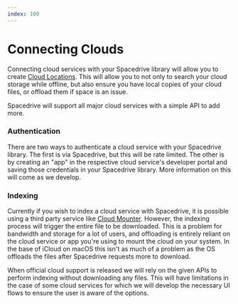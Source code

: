 ```yaml
---
index: 100
---
```


# Connecting Clouds

<Notice
	type="note"
	title="WIP"
	text="This feature is not available yet, please check our [roadmap](/roadmap)."
/>

Connecting cloud services with your Spacedrive library will allow you to create [Cloud Locations](). This will allow you to not only to search your cloud storage while offline, but also ensure you have local copies of your cloud files, or offload them if space is an issue.

Spacedrive will support all major cloud services with a simple API to add more.

### Authentication

There are two ways to authenticate a cloud service with your Spacedrive library. The first is via Spacedrive, but this will be rate limited. The other is by creating an "app" in the respective cloud service's developer portal and saving those credentials in your Spacedrive library. More information on this will come as we develop.

### Indexing

Currently if you wish to index a cloud service with Spacedrive, it is possible using a third party service like [Cloud Mounter](https://cloudmounter.net/). However, the indexing process will trigger the entire file to be downloaded. This is a problem for bandwidth and storage for a lot of users, and offloading is entirely reliant on the cloud service or app you're using to mount the cloud on your system. In the base of iCloud on macOS this isn't as much of a problem as the OS offloads the files after Spacedrive requests more to download.

When official cloud support is released we will rely on the given APIs to perform indexing without downloading any files. This will have limitations in the case of some cloud services for which we will develop the necessary UI flows to ensure the user is aware of the options.

